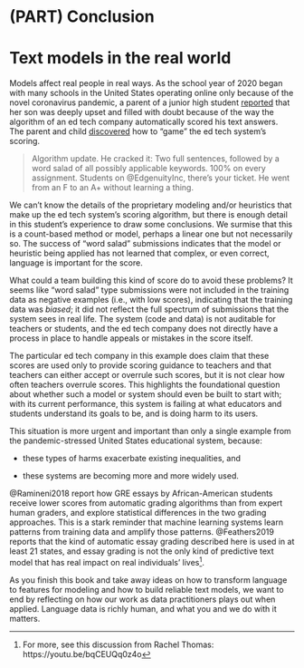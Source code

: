 \cleardoublepage 

# (PART) Conclusion {-}

# Text models in the real world {-}

Models affect real people in real ways. As the school year of 2020 began with many schools in the United States operating online only because of the novel coronavirus pandemic, a parent of a junior high student [reported](https://twitter.com/DanaJSimmons/status/1300639757165191170) that her son was deeply upset and filled with doubt because of the way the algorithm of an ed tech company automatically scored his text answers. The parent and child [discovered](https://www.theverge.com/2020/9/2/21419012/edgenuity-online-class-ai-grading-keyword-mashing-students-school-cheating-algorithm-glitch) how to "game" the ed tech system's scoring.

> Algorithm update. He cracked it: Two full sentences, followed by a word salad of all possibly applicable keywords. 100% on every assignment. Students on \@EdgenuityInc, there's your ticket. He went from an F to an A+ without learning a thing.

We can't know the details of the proprietary modeling and/or heuristics that make up the ed tech system's scoring algorithm, but there is enough detail in this student's experience to draw some conclusions. We surmise that this is a count-based method or model, perhaps a linear one but not necessarily so. The success of "word salad" submissions indicates that the model or heuristic being applied has not learned that complex, or even correct, language is important for the score.

What could a team building this kind of score do to avoid these problems? It seems like "word salad" type submissions were not included in the training data as negative examples (i.e., with low scores), indicating that the training data was _biased_; it did not reflect the full spectrum of submissions that the system sees in real life. The system (code and data) is not auditable for teachers or students, and the ed tech company does not directly have a process in place to handle appeals or mistakes in the score itself. 

The particular ed tech company in this example does claim that these scores are used only to provide scoring guidance to teachers and that teachers can either accept or overrule such scores, but it is not clear how often teachers overrule scores. This highlights the foundational question about whether such a model or system should even be built to start with; with its current performance, this system is failing at what educators and students understand its goals to be, and is doing harm to its users. 

This situation is more urgent and important than only a single example from the pandemic-stressed United States educational system, because:

- these types of harms exacerbate existing inequalities, and

- these systems are becoming more and more widely used.

@Ramineni2018 report how GRE essays by African-American students receive lower scores from automatic grading algorithms than from expert human graders, and explore statistical differences in the two grading approaches. This is a stark reminder that machine learning systems learn patterns from training data and amplify those patterns. @Feathers2019 reports that the kind of automatic essay grading described here is used in at least 21 states, and essay grading is not the only kind of predictive text model that has real impact on real individuals' lives^[For more, see this discussion from Rachel Thomas: https://youtu.be/bqCEUQq0z4o]. 

As you finish this book and take away ideas on how to transform language to features for modeling and how to build reliable text models, we want to end by reflecting on how our work as data practitioners plays out when applied. Language data is richly human, and what you and we do with it matters.

